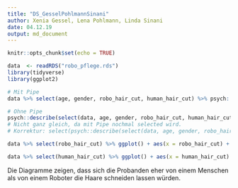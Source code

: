 ```yaml
---
title: "DS_GesselPohlmannSinani"
author: Xenia Gessel, Lena Pohlmann, Linda Sinani
date: 04.12.19
output: md_document
---
```


```r
knitr::opts_chunk$set(echo = TRUE)

data  <- readRDS("robo_pflege.rds")
library(tidyverse)
library(ggplot2)
```


```r
# Mit Pipe 
data %>% select(age, gender, robo_hair_cut, human_hair_cut) %>% psych::describe() %>% select( vars, mean, sd, median, min, max)

# Ohne Pipe 
psych::describe(select(data, age, gender, robo_hair_cut, human_hair_cut))
# Nicht ganz gleich, da mit Pipe nochmal selected wird.
# Korrektur: select(psych::describe(select(data, age, gender, robo_hair_cut, human_hair_cut)), vars, mean, sd, median, min, max) 

data %>% select(robo_hair_cut) %>% ggplot() + aes(x = robo_hair_cut) + geom_histogram(bins = 15, fill="yellow")

data %>% select(human_hair_cut) %>% ggplot() + aes(x = human_hair_cut) + geom_histogram(bins = 15, fill="green")


```


Die Diagramme zeigen, dass sich die Probanden eher von einem Menschen als von einem Roboter die Haare schneiden lassen würden. 
